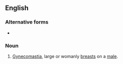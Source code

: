 {{also|mantit}}
==English==

===Alternative forms===
* {{l|en|man boob}}

===Noun===
{{en-noun}}
# {{lb|en|slang|vulgar}} [[gynecomastia|Gynecomastia]], large or womanly [[breast]]s on a [[male]].